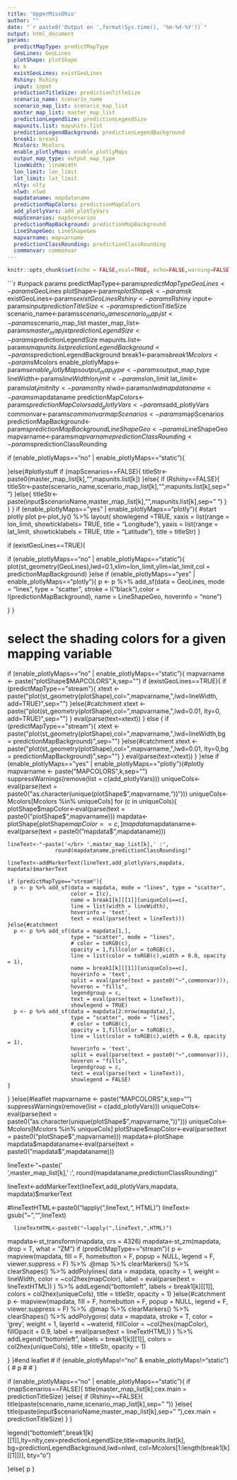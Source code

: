 ```yaml
---
title: 'UpperMissOhio'
author: ""
date: "`r paste0('Output on ',format(Sys.time(), '%m-%d-%Y'))`"
output: html_document
params:
  predictMapType: predictMapType
  GeoLines: GeoLines
  plotShape: plotShape
  k: k
  existGeoLines: existGeoLines
  Rshiny: Rshiny
  input: input
  predictionTitleSize: predictionTitleSize
  scenario_name: scenario_name
  scenario_map_list: scenario_map_list
  master_map_list: master_map_list
  predictionLegendSize: predictionLegendSize
  mapunits.list: mapunits.list
  predictionLegendBackground: predictionLegendBackground
  break1: break1
  Mcolors: Mcolors
  enable_plotlyMaps: enable_plotlyMaps
  output_map_type: output_map_type
  lineWidth: lineWidth
  lon_limit: lon_limit
  lat_limit: lat_limit
  nlty: nlty
  nlwd: nlwd
  mapdataname: mapdataname
  predictionMapColors: predictionMapColors
  add_plotlyVars: add_plotlyVars
  mapScenarios: mapScenarios
  predictionMapBackground: predictionMapBackground
  LineShapeGeo: LineShapeGeo
  mapvarname: mapvarname
  predictionClassRounding: predictionClassRounding
  commonvar: commonvar
---
```


```r
knitr::opts_chunk$set(echo = FALSE,eval=TRUE, echo=FALSE,warning=FALSE, message = FALSE)
```

```r
#unpack params
predictMapType<-params$predictMapType
GeoLines<-params$GeoLines
plotShape<-params$plotShape
k<-params$k
existGeoLines<-params$existGeoLines
Rshiny<-params$Rshiny
input<-params$input
predictionTitleSize<-params$predictionTitleSize
scenario_name<-params$scenario_name
scenario_map_list<-params$scenario_map_list
master_map_list<-params$master_map_list
predictionLegendSize<-params$predictionLegendSize
mapunits.list<-params$mapunits.list
predictionLegendBackground<-params$predictionLegendBackground
break1<-params$break1
Mcolors<-params$Mcolors
enable_plotlyMaps<-params$enable_plotlyMaps
output_map_type<-params$output_map_type
lineWidth<-params$lineWidth
lon_limit<-params$lon_limit
lat_limit<-params$lat_limit
nlty<-params$nlty
nlwd<-params$nlwd
mapdataname<-params$mapdataname
predictionMapColors<-params$predictionMapColors
add_plotlyVars<-params$add_plotlyVars
commonvar<-params$commonvar
mapScenarios<-params$mapScenarios
predictionMapBackground<-params$predictionMapBackground
LineShapeGeo<-params$LineShapeGeo
mapvarname<-params$mapvarname
predictionClassRounding<-params$predictionClassRounding

if (enable_plotlyMaps=="no" | enable_plotlyMaps=="static"){
  
}else{#plotlystuff
  if (mapScenarios==FALSE){
    titleStr<-paste0(master_map_list[k],"\n",mapunits.list[k])
  }else{
    if (Rshiny==FALSE){
      titleStr<-paste(scenario_name,scenario_map_list[k],"\n",mapunits.list[k],sep=" ")
    }else{
      titleStr<-paste(input$scenarioName,master_map_list[k],"\n",mapunits.list[k],sep=" ")
    }
  }
}
if (enable_plotlyMaps=="yes" | enable_plotlyMaps=="plotly"){
  #start plotly plot
  p<-plot_ly() %>%
    layout(
      showlegend =TRUE,
      xaxis = list(range = lon_limit,
                   showticklabels= TRUE,
                   title = "Longitude"),
      yaxis = list(range = lat_limit,
                   showticklabels = TRUE,
                   title = "Latitude"),
      title = titleStr)
}

if (existGeoLines==TRUE){
  
  if (enable_plotlyMaps=="no" | enable_plotlyMaps=="static"){
    plot(st_geometry(GeoLines),lwd=0.1,xlim=lon_limit,ylim=lat_limit,col = predictionMapBackground)
  }else if (enable_plotlyMaps=="yes" | enable_plotlyMaps=="plotly"){
    p <- p %>% add_sf(data = GeoLines,  mode = "lines", type = "scatter",
                      stroke = I("black"),color = I(predictionMapBackground),
                      name = LineShapeGeo, hoverinfo = "none")
    
    
    
  }
}




# select the shading colors for a given mapping variable

if (enable_plotlyMaps=="no" | enable_plotlyMaps=="static"){
  mapvarname <- paste("plotShape$MAPCOLORS",k,sep="")
  if (existGeoLines==TRUE){
    if (predictMapType=="stream"){
      xtext <- paste("plot(st_geometry(plotShape),col=",mapvarname,",lwd=lineWidth, add=TRUE)",sep="")
    }else{#catchment
      xtext <- paste("plot(st_geometry(plotShape),col=",mapvarname,",lwd=0.01, lty=0, add=TRUE)",sep="")
    }
    eval(parse(text=xtext))
  } else {
    if (predictMapType=="stream"){
      xtext <- paste("plot(st_geometry(plotShape),col=",mapvarname,",lwd=lineWidth,bg = predictionMapBackground)",sep="")
    }else{#catchment
      xtext <- paste("plot(st_geometry(plotShape),col=",mapvarname,",lwd=0.01, lty=0,bg = predictionMapBackground)",sep="")
    }
    eval(parse(text=xtext))
  }
}else if (enable_plotlyMaps=="yes" | enable_plotlyMaps=="plotly"){#plotly
  mapvarname <- paste("MAPCOLORS",k,sep="")
  suppressWarnings(remove(list = c(add_plotlyVars)))
  uniqueCols<-eval(parse(text = paste0("as.character(unique(plotShape$",mapvarname,"))")))
  uniqueCols<-Mcolors[Mcolors %in% uniqueCols]
  for (c in uniqueCols){
    plotShape$mapColor<-eval(parse(text = paste0("plotShape$",mapvarname)))
    mapdata<-plotShape[plotShape$mapColor==c,]
    mapdata$mapdataname<-eval(parse(text = paste0("mapdata$",mapdataname)))   
    

    lineText<-"~paste('</br> ',master_map_list[k],' :',
                   round(mapdataname,predictionClassRounding)"
    
    lineText<-addMarkerText(lineText,add_plotlyVars,mapdata, mapdata)$markerText

    if (predictMapType=="stream"){
      p <- p %>% add_sf(data = mapdata, mode = "lines", type = "scatter",
                        color = I(c),
                        name = break1[k][[1]][uniqueCols==c],
                        line = list(width = lineWidth),
                        hoverinfo = 'text',
                        text = eval(parse(text = lineText)))
    }else{#catchment
      p <- p %>% add_sf(data = mapdata[1,],  
                        type = "scatter", mode = "lines",
                        # color = toRGB(c),
                        opacity = 1,fillcolor = toRGB(c),
                        line = list(color = toRGB(c),width = 0.8, opacity = 1),
                        name = break1[k][[1]][uniqueCols==c],
                        hoverinfo = 'text',
                        split = eval(parse(text = paste0("~",commonvar))),
                        hoveron = "fills",
                        legendgroup = c,
                        text = eval(parse(text = lineText)),
                        showlegend = TRUE)
      p <- p %>% add_sf(data = mapdata[2:nrow(mapdata),],  
                        type = "scatter", mode = "lines",
                        # color = toRGB(c),
                        opacity = 1,fillcolor = toRGB(c),
                        line = list(color = toRGB(c),width = 0.8, opacity = 1),
                        hoverinfo = 'text',
                        split = eval(parse(text = paste0("~",commonvar))),
                        hoveron = "fills",
                        legendgroup = c,
                        text = eval(parse(text = lineText)),
                        showlegend = FALSE)
    }
  }
}else{#leaflet
  mapvarname <- paste("MAPCOLORS",k,sep="")
  suppressWarnings(remove(list = c(add_plotlyVars)))
  uniqueCols<-eval(parse(text = paste0("as.character(unique(plotShape$",mapvarname,"))")))
  uniqueCols<-Mcolors[Mcolors %in% uniqueCols]
  plotShape$mapColor<-eval(parse(text = paste0("plotShape$",mapvarname)))
  mapdata<-plotShape
  mapdata$mapdataname<-eval(parse(text = paste0("mapdata$",mapdataname)))     
  
  lineText<-"~paste('</br> ',master_map_list[k],' :',
                   round(mapdataname,predictionClassRounding)"
  
  lineText<-addMarkerText(lineText,add_plotlyVars,mapdata, mapdata)$markerText

  #lineTextHTML<-paste0("lapply(",lineText,", HTML)")
        lineText<-gsub("~","",lineText)
      
      
      lineTextHTML<-paste0("~lapply(",lineText,",HTML)")
  mapdata<-st_transform(mapdata, crs = 4326)
  mapdata<-st_zm(mapdata, drop = T, what = "ZM")
  if (predictMapType=="stream"){
    p <- mapview(mapdata, fill = F, homebutton = F, popup = NULL, legend = F, viewer.suppress = F) %>% 
      .@map %>% 
      clearMarkers() %>% 
      clearShapes() %>% 
      addPolylines(
        data = mapdata, 
        opacity = 1,
        weight = lineWidth,
        color = ~col2hex(mapColor),
        label = eval(parse(text = lineTextHTML))
      ) %>% 
      addLegend("bottomleft", labels = break1[k][[1]], colors = col2hex(uniqueCols),
                title = titleStr, opacity = 1)
  }else{#catchment
    p <- mapview(mapdata, fill = F, homebutton = F, popup = NULL, legend = F, viewer.suppress = F) %>% 
      .@map %>% 
      clearMarkers() %>% 
      clearShapes() %>% 
      addPolygons(
        data = mapdata, 
        stroke = T, 
        color = 'grey', 
        weight = 1, 
        layerId = ~waterid, 
        fillColor = ~col2hex(mapColor),
        fillOpacit = 0.9,
        label = eval(parse(text = lineTextHTML))
      ) %>% 
      addLegend("bottomleft", labels = break1[k][[1]], colors = col2hex(uniqueCols),
                title = titleStr, opacity = 1)
    
  }
}#end leaflet
# if (enable_plotlyMaps!="no" & enable_plotlyMaps!="static"){
# p
# 
# }


if (enable_plotlyMaps=="no" | enable_plotlyMaps=="static"){
  if (mapScenarios==FALSE){
    title(master_map_list[k],cex.main = predictionTitleSize)
  }else{
    if (Rshiny==FALSE){
      title(paste(scenario_name,scenario_map_list[k],sep=" "))
    }else{
      title(paste(input$scenarioName,master_map_list[k],sep=" "),cex.main = predictionTitleSize) 
    }
  }
  
  
  
  legend("bottomleft",break1[k][[1]],lty=nlty,cex=predictionLegendSize,title=mapunits.list[k],
         bg=predictionLegendBackground,lwd=nlwd, col=Mcolors[1:length(break1[k][[1]])], bty="o")
  
  
  
}else{
  p
}


